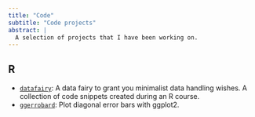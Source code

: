 ```yaml
---
title: "Code"
subtitle: "Code projects"
abstract: |
  A selection of projects that I have been working on.
---
```


## R

- [`datafairy`](https://github.com/lmwidmayer/datafairy): A data fairy to grant you minimalist data handling wishes. A collection of code snippets created during an R course.
- [`ggerrobard`](https://github.com/lmwidmayer/ggerrorbard): Plot diagonal error bars with ggplot2.